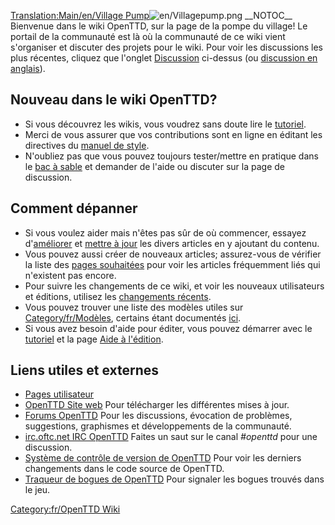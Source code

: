 [[Translation:Main/en/Village Pump]]{{en/-}}[[File:en/Villagepump.png|right]]
__NOTOC__
Bienvenue dans le wiki OpenTTD, sur la page de la pompe du village! Le portail de la communauté est là où la communauté de ce wiki vient s'organiser et discuter des projets pour le wiki. Pour voir les discussions les plus récentes, cliquez que l'onglet [[Archive/fr/Pompe du village|Discussion]] ci-dessus (ou [[Archive/en/Village Pump|discussion en anglais]]).


==Nouveau dans le wiki OpenTTD? == 
* Si vous découvrez les wikis, vous voudrez sans doute lire le [[OpenTTD:Tutoriel/Fr|tutoriel]].
* Merci de vous assurer que vos contributions sont en ligne en éditant les directives du [[Main/fr/Manuel de Style|manuel de style]].
* N'oubliez pas que vous pouvez toujours tester/mettre en pratique dans le [[Main/fr/Bac à sable|bac à sable]] et demander de l'aide ou discuter sur la page de discussion.


==Comment dépanner==
* Si vous voulez aider mais n'êtes pas sûr de où commencer, essayez d'[[Category/fr/Articles à completer|améliorer]] et [[Category/fr/Articles depassés|mettre  à jour]] les divers articles en y ajoutant du contenu.
* Vous pouvez aussi créer de nouveaux articles; assurez-vous de vérifier la liste des [[Main/en/Special:Wantedpages|pages souhaitées]] pour voir les articles fréquemment liés qui n'existent pas encore.
* Pour suivre les changements de ce wiki, et voir les nouveaux utilisateurs et éditions, utilisez les [[Main/en/Special:RecentChanges|changements récents]].
* Vous pouvez trouver une liste des modèles utiles sur [[Category/fr/Modèles]], certains étant documentés [[Main/fr/Modèles|ici]].
* Si vous avez besoin d'aide pour éditer, vous pouvez démarrer avec le [[OpenTTD:Tutoriel/Fr|tutoriel]] et la page [[Main/fr/Aide d'édition|Aide à l'édition]].


== Liens utiles et externes ==
* [[Category/fr/Utilisateurs|Pages utilisateur]]
* [http://www.openttd.org/ OpenTTD Site web] Pour télécharger les différentes mises à jour.
* [http://forum.openttd.org/ Forums OpenTTD] Pour les discussions, évocation de problèmes, suggestions, graphismes et développements de la communauté.
* [irc://irc.oftc.net/openttd irc.oftc.net IRC OpenTTD] Faites un saut sur le canal ''#openttd'' pour une discussion.
* [http://vcs.openttd.org/svn/ Système de contrôle de version de OpenTTD] Pour voir les derniers changements dans le code source de OpenTTD.
* [http://bugs.openttd.org/ Traqueur de bogues de OpenTTD] Pour signaler les bogues trouvés dans le jeu.

[[Category:fr/OpenTTD Wiki]]